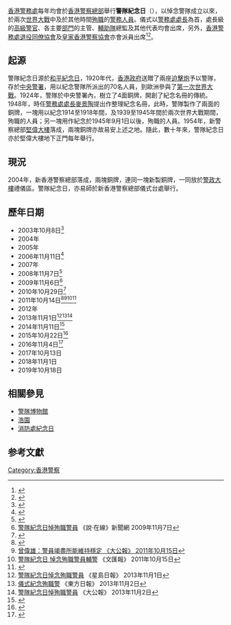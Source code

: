 {{Pathnav|香港警務處|香港警察歷史|香港警察傳統|frame=1}}

[[香港警務處|香港警務處]]每年均會於[[香港警察總部|香港警察總部]]舉行'''警隊紀念日'''（{{lang-en|Police Remembrance Day}}），以悼念警隊成立以來，於兩次[[世界大戰|世界大戰]]中及於其他時間[[殉職|殉職]]的[[警務人員|警務人員]]。儀式以[[警務處處長|警務處處長]]為首，處長級的[[高級警官|高級警官]]、各主要[[香港警務處架構|部門]]的主管、[[香港輔助警察隊|輔助隊]]總監及其他代表均會出席，另外，[[香港警務處退役同僚協會|香港警務處退役同僚協會]]及[[皇家香港警察協會|皇家香港警察協會]]亦會派員出席<ref>{{Cite web |url=http://hk.news.yahoo.com/article/101029/18/kys8.html |title=警隊紀念日悼念殉職警員 |accessdate=2010-12-05 |archive-date=2010-11-02 |archive-url=https://web.archive.org/web/20101102030318/http://hk.news.yahoo.com/article/101029/18/kys8.html |dead-url=no }}</ref><ref>{{Cite web |url=http://hk.news.yahoo.com/article/101029/3/kyyp.html |title=警隊舉行儀式悼念殉職警員 |accessdate=2010-12-05 |archive-date=2010-11-01 |archive-url=https://web.archive.org/web/20101101203048/http://hk.news.yahoo.com/article/101029/3/kyyp.html |dead-url=no }}</ref>。

== 起源 ==
警隊紀念日源於[[和平紀念日_(香港)|和平紀念日]]，1920年代，[[香港殖民地時期#香港政府|香港政府]]送贈了兩座[[迫擊炮|迫擊炮]]予以警隊，存於[[中央警署|中央警署]]，用以紀念警隊所派出的70名人員，到歐洲參與了[[第一次世界大戰|第一次世界大戰]]。1924年，警隊於中央警署內，樹立了4面銅牌，開創了紀念名冊的傳統。1948年，時任[[警務處處長|警務處處長]][[麥景陶|麥景陶]]提出作整理紀念名冊，此時，警隊製作了兩面的銅牌，一塊用以紀念1914至1918年間，及1939至1945年間於兩次世界大戰期間，殉職的人員；另一塊用作紀念於1945年9月1日以後，殉職的人員。1954年，新警察總部[[堅偉大樓|堅偉大樓]]落成，兩塊銅牌亦故易安上述之地。隨此，數十年來，警隊紀念日亦於堅偉大樓地下正門每年舉行。

== 現況 ==
2004年，新香港警察總部落成，兩塊銅牌，連同一塊新製銅牌，一同放於[[警政大樓|警政大樓]]禮儀區。警隊紀念日，亦易師於新香港警察總部儀式台處舉行。

==歷年日期==
*2003年10月8日<ref>{{Cite web |url=http://www.info.gov.hk/gia/general/200310/08/1008092.htm |title=殉職警務人員紀念日 |accessdate=2011-10-23 |archive-date=2016-03-04 |archive-url=https://web.archive.org/web/20160304220054/http://www.info.gov.hk/gia/general/200310/08/1008092.htm |dead-url=no }}</ref>
*2004年
*2005年
*2006年11月11日<ref>{{Cite web |url=http://www.info.gov.hk/gia/general/200611/11/P200611110103.htm |title=警務處處長演辭（附圖） |accessdate=2011-10-23 |archive-date=2007-12-10 |archive-url=https://web.archive.org/web/20071210030751/http://www.info.gov.hk/gia/general/200611/11/P200611110103.htm |dead-url=no }}</ref>
*2007年
*2008年11月7日<ref>{{Cite web |url=http://www.info.gov.hk/gia/general/200811/07/P200811070147.htm |title=警務處處長演辭 |accessdate=2011-10-23 |archive-date=2008-12-10 |archive-url=https://web.archive.org/web/20081210213819/http://www.info.gov.hk/gia/general/200811/07/P200811070147.htm |dead-url=no }}</ref>
*2009年11月6日<ref>[http://stu.hksyu.edu/~shuo/shuoV2/viewEntry.php?entryID=n2009110789 警隊紀念日悼殉職警員] {{Wayback|url=http://stu.hksyu.edu/~shuo/shuoV2/viewEntry.php?entryID=n2009110789 |date=20140202123452 }} 《說‧在線》新聞網 2009年11月7日</ref>
*2010年10月29日<ref>{{Cite web |url=http://www.police.gov.hk/offbeat/931/chi/bottom.htm |title=警隊舉行紀念日儀式悼念殉職人員 《警聲》 第931期 |accessdate=2011-10-23 |archive-date=2016-03-04 |archive-url=https://web.archive.org/web/20160304195213/http://www.police.gov.hk/offbeat/931/chi/bottom.htm |dead-url=no }}</ref>
*2011年10月14日<ref>{{Cite web |url=http://hk.news.yahoo.com/%E8%AD%A6%E9%9A%8A%E7%B4%80%E5%BF%B5%E6%97%A5%E6%82%BC%E6%AE%89%E8%81%B7%E5%90%8C%E8%A2%8D-222407108.html |title=警隊紀念日悼殉職同袍 《明報》 2011年10月15日 |access-date=2011年11月2日 |archive-date=2011年11月2日 |archive-url=https://web.archive.org/web/20111102095311/http://hk.news.yahoo.com/%E8%AD%A6%E9%9A%8A%E7%B4%80%E5%BF%B5%E6%97%A5%E6%82%BC%E6%AE%89%E8%81%B7%E5%90%8C%E8%A2%8D-222407108.html |dead-url=no }}</ref><ref>[http://www.takungpao.com/hm/top/2011-10-15/976452.html 曾偉雄：警員竭盡所能維持穩定 《大公報》 2011年10月15日]{{dead link|date=2018年4月 |bot=InternetArchiveBot |fix-attempted=yes }}</ref><ref>[http://paper.wenweipo.com/2011/10/15/HK1110150015.htm 警隊紀念日 悼念殉職警員輔警] {{Wayback|url=http://paper.wenweipo.com/2011/10/15/HK1110150015.htm |date=20130504080207 }} 《文匯報》 2011年10月15日</ref><ref>{{Cite web |url=http://www.police.gov.hk/offbeat/954/chi/ |title=警隊紀念日儀式悼念殉職人員 《警聲》 第954期 |accessdate=2011-10-23 |archive-date=2014-03-10 |archive-url=https://web.archive.org/web/20140310034045/http://www.police.gov.hk/offbeat/954/chi/ |dead-url=no }}</ref>
*2012年
*2013年11月1日<ref>[http://hk.news.yahoo.com/%E8%AD%A6%E9%9A%8A%E7%B4%80%E5%BF%B5%E6%97%A5%E6%82%BC%E5%BF%B5%E6%AE%89%E8%81%B7%E8%AD%A6%E5%93%A1-024900973.html 警隊紀念日悼念殉職警員] {{Wayback|url=http://hk.news.yahoo.com/%E8%AD%A6%E9%9A%8A%E7%B4%80%E5%BF%B5%E6%97%A5%E6%82%BC%E5%BF%B5%E6%AE%89%E8%81%B7%E8%AD%A6%E5%93%A1-024900973.html |date=20140223015812 }} 《星島日報》 2013年11月1日</ref><ref>[http://orientaldaily.on.cc/cnt/news/20131102/00176_025.html 儀式紀念殉職警] {{Wayback|url=http://orientaldaily.on.cc/cnt/news/20131102/00176_025.html |date=20140204015542 }} 《東方日報》 2013年11月2日</ref><ref>[http://news.takungpao.com.hk/paper/q/2013/1102/2010065.html 警隊紀念日悼殉職警員] {{Wayback|url=http://news.takungpao.com.hk/paper/q/2013/1102/2010065.html |date=20140202145853 }} 《大公報》 2013年11月2日</ref>
*2014年11月11日<ref>{{Cite web |url=http://www.info.gov.hk/gia/general/201411/11/P201411110376.htm |title=警務處處長警隊紀念日致辭 《香港特別行政區政府 - 新聞公報》 2014年11月11日 |accessdate=2016年11月4日 |archive-date=2016年11月4日 |archive-url=https://web.archive.org/web/20161104204228/http://www.info.gov.hk/gia/general/201411/11/P201411110376.htm |dead-url=no }}</ref>
*2015年10月22日<ref>{{Cite web |url=http://www.info.gov.hk/gia/general/201510/22/P201510220411.htm |title=警務處處長警隊紀念日致辭 《香港特別行政區政府 - 新聞公報》 2015年10月22日 |accessdate=2016年11月4日 |archive-date=2016年11月4日 |archive-url=https://web.archive.org/web/20161104204226/http://www.info.gov.hk/gia/general/201510/22/P201510220411.htm |dead-url=no }}</ref>
*2016年11月4日<ref>{{Cite web |url=http://www.info.gov.hk/gia/general/201611/04/P2016110400423.htm |title=警務處處長警隊紀念日致辭 《香港特別行政區政府 - 新聞公報》 2016年11月4日 |accessdate=2016年11月4日 |archive-date=2016年11月4日 |archive-url=https://web.archive.org/web/20161104203935/http://www.info.gov.hk/gia/general/201611/04/P2016110400423.htm |dead-url=no }}</ref>
*2017年10月13日
*2018年11月1日
*2019年10月18日

== 相關參見 ==
* [[警隊博物館|警隊博物館]]
* [[浩園|浩園]]
* [[消防處紀念日|消防處紀念日]]

== 参考文獻 ==
<div class="references-small">
<references />
</div>

[[Category:香港警察|Category:香港警察]]